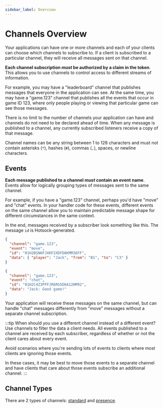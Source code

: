 ```yaml
---
sidebar_label: Overview
---
```


# Channels Overview

Your applications can have one or more channels and each of your clients can choose which channels to subscribe to. If a client is subscribed to a particular channel, they will receive all messages sent on that channel.

**Each channel subscription _must_ be authorized by a claim in the token**. This allows you to use channels to control access to different streams of information.

For example, you may have a "leaderboard" channel that publishes messages that everyone in the application can see. At the same time, you may have a "game.123" channel that publishes all the events that occur in game ID 123, where only people playing or viewing that particular game can see those messages.

There is no limit to the number of channels your application can have and channels do not need to be declared ahead of time. When any message is published to a channel, any currently subscribed listeners receive a copy of that message.

Channel names can be any string between 1 to 128 characters and must not contain asterisks (`*`), hashes (`#`), commas (`,`), spaces, or newline characters.

## Events

**Each message published to a channel _must_ contain an event name**. Events allow for logically grouping types of messages sent to the same channel.

For example, if you have a "game.123" channel, perhaps you'd have "move" and "chat" events. In your handler code for these events, different events on the same channel allow you to maintain predictable message shape for different circumstances in the same context.

In the end, messages received by a subscriber look something like this. The message `id` is Hotsock-generated.

```json
{
  "channel": "game.123",
  "event": "move",
  "id": "01H2BSNHFJXKF2XDFD8KMM36FF",
  "data": { "player": "Jack", "from": "B1", "to": "C3" }
}
```

```json
{
  "channel": "game.123",
  "event": "chat",
  "id": "01H2C4Z3PFFJR6RG5D6A12HM92",
  "data": "Jack: Good game!"
}
```

Your application will receive these messages on the same channel, but can handle "chat" messages differently from "move" messages without a separate channel subscription.

:::tip When should you use a different channel instead of a different event?
Use channels to filter the data a client needs. All events published to a channel are received by each subscriber, regardless of whether or not the client cares about every event.

Avoid scenarios where you're sending lots of events to clients where most clients are ignoring those events.

In these cases, it may be best to move those events to a separate channel and have clients that care about those events subscribe an additional channel.
:::

## Channel Types

There are 2 types of channels: [standard](./standard.mdx) and [presence](./presence.mdx).
